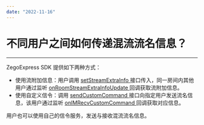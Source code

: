 ```yaml
---
date: "2022-11-16"
---
```

# 不同用户之间如何传递混流流名信息？

- - - 

ZegoExpress SDK 提供如下两种方式：

* 使用流附加信息：用户调用 [setStreamExtraInfo ](https://doc-zh.zego.im/zh/api?doc=Express_Video_SDK_API~Java~class~im-zego-zegoexpress-zego-express-engine&jumpType=route#set-stream-extra-info) 接口传入，同一房间内其他用户通过监听 [onRoomStreamExtraInfoUpdate ](https://doc-zh.zego.im/zh/api?doc=Express_Video_SDK_API~Java~class~im-zego-zegoexpress-callback-i-zego-event-handler#on-room-stream-extra-info-update) 回调获取流附加信息。
* 使用自定义信令：调用 [sendCustomCommand ](https://doc-zh.zego.im/zh/api?doc=Express_Video_SDK_API~Java~class~im-zego-zegoexpress-zego-express-engine#send-custom-command) 接口向指定用户发送流名信息，该用户通过监听 [onIMRecvCustomCommand ](https://doc-zh.zego.im/zh/api?doc=Express_Video_SDK_API~Java~class~im-zego-zegoexpress-callback-i-zego-event-handler#on-im-recv-custom-command) 回调获取对应信息。

<Warning title="注意">


用户也可以使用自己的信令服务，发送与接收混流流名信息。

</Warning>




